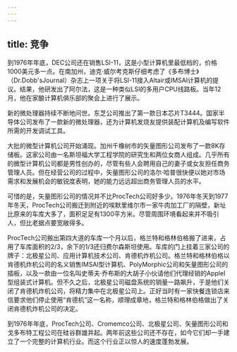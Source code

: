 ```yaml
---
---
---
```

title: 竞争
---




到1976年年底，DEC公司还在销售LSI-11，这是小型计算机里最低档的，价格1000美元多一点。在南加州，迪克·威尔考克斯仔细考虑了《多布博士》（Dr.Dobb'sJournal）杂志上一项关于将LSI-11接入Altair或IMSAI计算机的提议。结果，他研发出了阿尔法，这是一种类似LSI的多用户CPU线路板。当年12月，他在家酿计算机俱乐部的聚会上进行了展示。

新的微处理器持续不断地问世。东芝公司推出了第一款日本芯片T3444。国家半导体公司发布了一款新的微处理器，还为计算机发烧友提供装配计算机及编写软件所需的开发调试工具。

大批的微型计算机公司开始涌现。加州千橡树市的矢量图形公司发布了一款8K存储板。这家公司由一名斯坦福大学工程学院的研究生和两位女商人组成。几乎所有的微型计算机公司都是男性创办的，尽管有些人会聘用自己的妻子或女友担任商务管理人员。但在经营公司的过程中，矢量图形公司的洛尔·哈普很快便以她对市场需求和发展机会的敏锐度表明，她的能力远远超出商务管理人员的水平。

可惜的是，矢量图形公司的情况并不比ProcTech公司好多少。1976年冬天到1977年冬天，ProcTech公司搬迁到附近的埃默里维尔市一家牛肉加工厂的隔壁，新址比原来的车库大多了，面积足足有1300平方米。尽管周围环境看起来并不吸引人，但比老据点要宽敞得多。

ProcTech公司搬出第四大道的车库一个月以后，格兰特和格林伯格搬了进来，占用了车库面积的2/3，余下的1/3还归费尔森斯坦使用。车库的门上挂着三家公司的牌子：北极星公司、应用计算机技术公司、肯德机炸机公司。格兰特和格林伯格以肯德机炸机公司的名义销售IMSAI型计算机、PolyMorphic公司和矢量图形公司的插板，以及一款由一位名叫史蒂夫·乔布斯的大胡子小伙请他们代理经销的AppleI型组装式计算机。但不久之后，北极星公司磁盘系统的销量一路飙升，于是他们关闭了肯德机炸机公司，将精力集中在北极星公司上。正好当时有一家快餐连锁店来信要求他们停止使用“肯德机”这一名称，顺理成章地，格兰特和格林伯格做出了关闭肯德机炸机公司的决定。

到1976年年底，ProcTech公司、Cromemco公司、北极星公司、矢量图形公司和戈多布特工程公司在硅谷群雄并起。两年前这些公司还不存在，如今它们却一手建立了一个完整的计算机行业。而这个行业正以惊人的速度蓬勃发展。